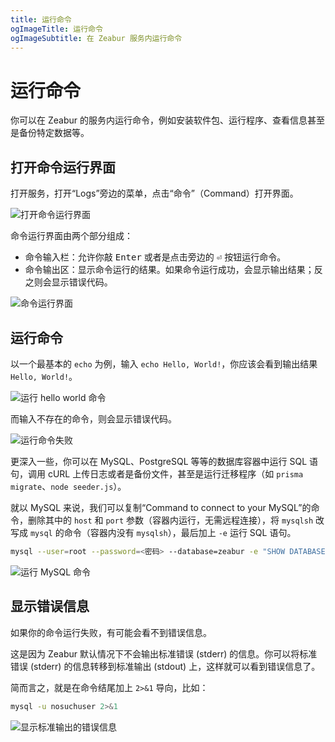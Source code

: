 ```yaml
---
title: 运行命令
ogImageTitle: 运行命令
ogImageSubtitle: 在 Zeabur 服务内运行命令
---
```


# 运行命令

你可以在 Zeabur 的服务内运行命令，例如安装软件包、运行程序、查看信息甚至是备份特定数据等。

## 打开命令运行界面

打开服务，打开“Logs”旁边的菜单，点击“命令”（Command）打开界面。

![打开命令运行界面](/deploy/command-execution/open-command-executor.webp)

命令运行界面由两个部分组成：

- 命令输入栏：允许你敲 <kbd>Enter</kbd> 或者是点击旁边的 <kbd>⏎</kbd> 按钮运行命令。
- 命令输出区：显示命令运行的结果。如果命令运行成功，会显示输出结果；反之则会显示错误代码。

![命令运行界面](/deploy/command-execution/interface.webp)

## 运行命令

以一个最基本的 `echo` 为例，输入 `echo Hello, World!`，你应该会看到输出结果 `Hello, World!`。

![运行 hello world 命令](/deploy/command-execution/command-success.webp)

而输入不存在的命令，则会显示错误代码。

![运行命令失败](/deploy/command-execution/command-error.webp)

更深入一些，你可以在 MySQL、PostgreSQL 等等的数据库容器中运行 SQL 语句，调用 cURL 上传日志或者是备份文件，甚至是运行迁移程序（如 `prisma migrate`、`node seeder.js`）。

就以 MySQL 来说，我们可以复制“Command to connect to your MySQL”的命令，删除其中的 `host` 和 `port` 参数（容器内运行，无需远程连接），将 `mysqlsh` 改写成 `mysql` 的命令（容器内没有 `mysqlsh`），最后加上 `-e` 运行 SQL 语句。

```bash
mysql --user=root --password=<密码> --database=zeabur -e "SHOW DATABASES;"
```

![运行 MySQL 命令](/deploy/command-execution/mysql-example.webp)

## 显示错误信息

如果你的命令运行失败，有可能会看不到错误信息。

这是因为 Zeabur 默认情况下不会输出标准错误 (stderr) 的信息。你可以将标准错误 (stderr) 的信息转移到标准输出 (stdout) 上，这样就可以看到错误信息了。

简而言之，就是在命令结尾加上 `2>&1` 导向，比如：

```bash
mysql -u nosuchuser 2>&1
```

![显示标准输出的错误信息](/deploy/command-execution/stderr-to-stdout.webp)
